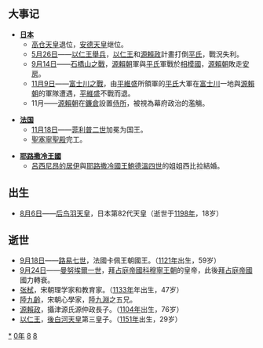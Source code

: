 {{yearTOC|1180|西夏'''[[乾祐_(西夏)|-{乾}-祐]]十一年'''；大理'''[[盛德_(大理)|盛德]]五年'''；金'''[[大定_(金朝)|大定]]二十年'''；西辽'''[[天禧_(西遼)|天禧]]三年'''；南宋'''[[淳熙|淳熙]]七年'''；越南'''[[貞符|貞符]]五年'''；日本'''[[治承|治承]]四年'''}}
== 大事记 ==
*'''[[日本|日本]]'''
**[[高倉天皇|高仓天皇]]退位，[[安德天皇|安德天皇]]继位。
**[[5月26日|5月26日]]——[[以仁王舉兵|以仁王舉兵]]，[[以仁王|以仁王]]和[[源賴政|源賴政]]計畫打倒[[平氏|平氏]]，戰況失利。
**[[9月14日|9月14日]]——[[石橋山之戰|石橋山之戰]]，[[源賴朝|源賴朝]]軍與[[平氏|平氏]]軍戰於[[相模國|相模國]]，[[源賴朝|源賴朝]]敗走[[安房|安房]]。
**[[11月9日|11月9日]]——[[富士川之戰|富士川之戰]]，由[[平維盛|平維盛]]所領軍的[[平氏|平氏]]大軍在[[富士川|富士川]]一地與[[源賴朝|源賴朝]]的軍隊遭遇，[[平維盛|平維盛]]不戰而退。
**11月——[[源賴朝|源賴朝]]在[[鐮倉|鐮倉]]設置[[侍所|侍所]]，被視為幕府政治的濫觴。

*'''[[法国|法国]]'''
**[[11月18日|11月18日]]——[[腓力二世_(法兰西)|菲利普二世]]加冕为国王。
**[[聖塞寧聖殿|聖塞寧聖殿]]完工。

*'''[[耶路撒冷王國|耶路撒冷王國]]'''
**[[呂西尼昂的居伊|呂西尼昂的居伊]]與[[耶路撒冷國王|耶路撒冷國王]][[鮑德溫四世|鮑德溫四世]]的姐姐西比拉結婚。

== 出生 ==
*[[8月6日|8月6日]]——[[後鳥羽天皇|后鸟羽天皇]]，日本第82代天皇（逝世于[[1198年|1198年]]，18岁）

== 逝世 ==
{{Wikisource year mention}}
*[[9月18日|9月18日]]——[[路易七世_(法蘭西)|路易七世]]，法國卡佩王朝國王。（[[1121年|1121年]]出生，59岁）
*[[9月24日|9月24日]]——[[曼努埃爾一世_(拜占庭)|曼努埃爾一世]]，[[拜占庭帝國|拜占庭帝國]][[科穆寧王朝|科穆寧王朝]]的皇帝，此後[[拜占庭帝國|拜占庭帝國]]國力轉衰。
*[[张栻|张栻]]，宋朝理学家和教育家。（[[1133年|1133年]]年出生，47岁）
*[[陸九齡|陸九齡]]，宋朝心學家，[[陸九淵|陸九淵]]之五兄。
*[[源賴政|源賴政]]，攝津源氏源仲政長子。（[[1104年|1104年]]出生，76岁）
*[[以仁王|以仁王]]，[[後白河天皇|後白河天皇]]第三皇子。（[[1151年|1151年]]出生，29岁）

[[Category:1180年|*]]
[[Category:1180年代|0年]]
[[Category:12世纪各年|8]]
[[Category:2千紀的子年|8]]